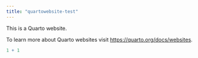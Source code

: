```yaml
---
title: "quartowebsite-test"
---
```


This is a Quarto website.

To learn more about Quarto websites visit <https://quarto.org/docs/websites>.

```r
1 + 1
```
